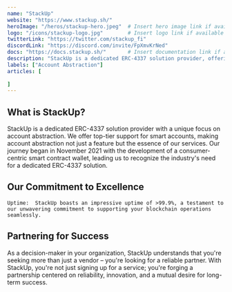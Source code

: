 ---
name: "StackUp"
website: "https://www.stackup.sh/"
heroImage: "/heros/stackup-hero.jpeg"  # Insert hero image link if available
logo: "/icons/stackup-logo.jpg"        # Insert logo link if available
twitterLink: "https://twitter.com/stackup_fi"
discordLink: "https://discord.com/invite/FpXmvKrNed"
docs: "https://docs.stackup.sh/"       # Insert documentation link if available
description: "StackUp is a dedicated ERC-4337 solution provider, offering top-tier support in the realm of account abstraction."
labels: ["Account Abstraction"]
articles: [
  
]
---

## What is StackUp?

StackUp is a dedicated ERC-4337 solution provider with a unique focus on account abstraction. We offer top-tier support for smart accounts, making account abstraction not just a feature but the essence of our services. Our journey began in November 2021 with the development of a consumer-centric smart contract wallet, leading us to recognize the industry's need for a dedicated ERC-4337 solution.

## Our Commitment to Excellence

    Uptime:  StackUp boasts an impressive uptime of >99.9%, a testament to our unwavering commitment to supporting your blockchain operations seamlessly.

## Partnering for Success

As a decision-maker in your organization, StackUp understands that you're seeking more than just a vendor – you're looking for a reliable partner. With StackUp, you're not just signing up for a service; you're forging a partnership centered on reliability, innovation, and a mutual desire for long-term success.
